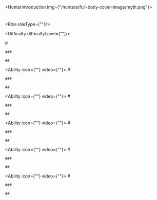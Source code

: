 <HunterIntroduction img={"/hunters/full-body-cover-image/myth.png"}>
  # 

  ## 

  ### 

  <Role roleType={""}/>
  
  <Difficulty difficultyLevel={""}/>

</HunterIntroduction>

<AbilitiesShowcase>
  <Ability icon={""} video={""}>
    # 

    ### 

    ## 
  </Ability>

  <Ability icon={""} video={""}>
    # 

    ### 

    ## 
  </Ability>

  <Ability icon={""} video={""}>
    # 

    ### 

    ## 
  </Ability>

  <Ability icon={""} video={""}>
    # 

    ### 

    ## 
  </Ability>

  <Ability icon={""} video={""}>
    # 

    ### 

    ## 
  </Ability>

  <Ability icon={""} video={""}>
    # 

    ### 

    ## 
  </Ability>
</AbilitiesShowcase>

<Skins>

</Skins>